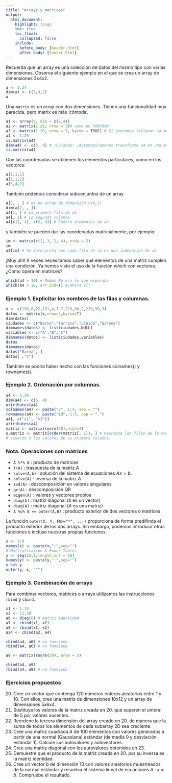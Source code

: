 ```yaml
---
title: "Arrays y matrices"
output: 
  html_document:
    highlight: tango
    toc: true
    toc_float:
      collapsed: false
    include:
      before_body: [header.html]
      after_body: [footer.html]
---
```


Recuerda que un array es una colección de datos del mismo tipo con varias dimensiones. Observa el siguiente ejemplo en el que se crea un array de dimensiones 3x4x2.

```r
a <- 1:24
dim(a) <- c(3,4,2)
a
```

Una `matrix` es un array con dos dimensiones. Tienen una funcionalidad muy parecida, pero matrix es más 'cómoda'.
         
```r
a1 <- array(9, dim = c(5,4))
a2 <- matrix(1:20, nrow = 5)# como en FORTRAN
a3 <- matrix(1:20, nrow = 5, byrow = TRUE) # Si queremos rellenar la matriz por filas
a4 <- 1:20
is.matrix(a4)
dim(a4) <- c(5, 4) # ¡Cuidado! ¡Automágicamente transforma a4 en una matriz!
is.matrix(a4)
```

Con las coordenadas se obtienen los elementos particulares, como en los vectores:
         
```r
a[1,1,1] 
a[1,1,2] 
a[3,4,2]
```

También podemos considerar subconjuntos de un array

```r
a[2, , ] # es un array de dimensión c(4,2)
dim(a[2, , ])
a4[1, ] # La primera fila de a4
a4[, 2] # La segunda columna
a4[c(1, 3), c(2, 4)] # Cuatro elementos de a4
```

y también se pueden dar las coordenadas matricialmente, por ejemplo:
         
```r
im <- matrix(c(1, 3, 2, 4), nrow = 2)
im
a4[im] # Se interpreta que cada fila de im es una indexación de a4
```

¡Muy útil! A veces necesitamos saber qué elementos de una matriz cumplen una condición. Ya hemos visto el uso de la función *which* con vectores. ¿Cómo opera en matrices?

```r
which(a4 > 10) # Mmmmm No era lo que esperaba
which(a4 > 10, arr.ind=T) #¡Ahora sí!      
```


### Ejemplo 1. Explicitar los nombres de las filas y columnas.

```r
x <- c(190,8,22,191,4,1.7,223,80,2,210,50,3)
datos <- matrix(x,nrow=4,byrow=T)
dim(datos)
ciudades <- c("Barna","Tarraco","Lleida","Girona")
dimnames(datos) <- list(ciudades,NULL)
variables <- c("A","B","C")
dimnames(datos) <- list(ciudades,variables)
datos
dimnames(datos)
datos["Barna", ]
datos[ ,"C"]
```

También se podría haber hecho con las funciones colnames() y rownames().

    
### Ejemplo 2. Ordenación por columnas.

```r
a4 <- 1:20
dim(a4) <- c(5, 4)
attributes(a4)
colnames(a4) <- paste("v", 1:4, sep = "")
rownames(a4) <- paste("id", 1:5, sep = ".")
a4[, c("v1", "v3")]
attributes(a4)
matriz <- matrix(rnorm(20),ncol=4)
o.matriz <- matriz[order(matriz[, 1]), ] # Reordena las filas de la matriz de 
# acuerdo a los valores de su primera columna. 
```

     
### Nota. Operaciones con matrices

-   `A %*% B` : producto de matrices
-   `t(A)` : traspuesta de la matriz $A$
-   `solve(A,b)` : solución del sistema de ecuaciones $Ax=b$.
-   `solve(A)` : inversa de la matriz $A$
-   `svd(A)` : descomposición en valores singulares
-   `qr(A)` : descomposición QR
-   `eigen(A)` : valores y vectores propios
-   `diag(b)` : matriz diagonal ($b$ es un vector)
-   `diag(A)` : matriz diagonal ($A$ es una matriz)
-   `A %o% B == outer(A,B)` : producto exterior de dos vectores o matrices

La función `outer(X, Y, FUN="*", ...)` proporciona de forma predifinda el producto exterior de los dos arrays. Sin embargo, podemos introducir otras funciones e incluso nuestras propias funciones.

```r
x <- 1:9
names(x) <- paste(x,":",sep="")
# Multiplication & Power Tables
y <- seq(10,1,length.out = 10)
names(y) <- paste(y,":",sep="")
x %o% y
outer(y, x, "^")
```

         
### Ejemplo 3. Combinación de arrays

Para combinar vectores, matrices o arrays utilizamos las instrucciones
`rbind` y `cbind`.
     
```r
x1 <- 1:10
x2 <- 11:20
a6 <- diag(6) # matriz identidad
a7 <- cbind(x1, x2)
a8 <- rbind(x1, x2)
a24 <- cbind(a2, a4)

cbind(a4, a6) # no funciona
rbind(a4, a6) # no funciona

a9 <- matrix(rnorm(30), nrow = 5)

cbind(a4, a9)
rbind(a4, a9) # no funciona
```

### Ejercicios propuestos

20. Cree un vector que contenga 120 números enteros aleatorios entre 1 y 10. Con ellos, cree una matriz de dimensiones 10x12 y un array de dimensiones 5x6x4.
21. Sustituya los valores de la matriz creada en 20. que superen el umbral de 5 por valores ausentes.
22. Reordene la tercera dimensión del array creado en 20. de manera que la suma de todos los elementos de cada subarray 2D sea creciente.
23. Cree una matriz cuadrada $A$ de 100 elementos con valores generados a partir de una normal (Gaussiana) estándar (de media 0 y desviación estándar 1). Calcule sus autovalores y autovectores.
24. Cree una matriz diagonal con los autovalores obtenidos en 23. 
25. Demuestre que el producto de la matriz creada en 20. por su inversa es la matriz identidad.
26. Cree un vector $b$ de dimensión 10 con valores aleatorios muestreados de la normal estándar y resuelva el sistema lineal de ecuaciones $A\cdot x= b$. Compruebe el resultado.



